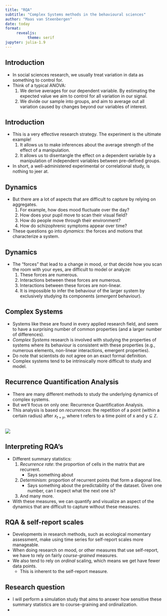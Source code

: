 ```yaml
---
title: "RQA"
subtitle: "Complex Systems methods in the behavioural sciences"
author: "Maas van Steenbergen"
date: today
format: 
     revealjs:
          theme: serif
jupyter: julia-1.9
---
```


## Introduction
-    In social sciences research, we usually treat variation in data as something to control for.
-    Think of a typical ANOVA:
     1.   We derive averages for our dependent variable. By estimating the expected value we aim to control for all variation in our signal. 
     2.   We divide our sample into groups, and aim to average out all variation caused by changes beyond our variables of interest.

## Introduction
-    This is a very effective research strategy. The experiment is the ultimate example! 
     1.   It allows us to make inferences about the average strength of the effect of a manipulation.
     2.   It allows us to disentangle the effect on a dependent variable by a manipulation of independent variables between pre-defined groups.
-    In short, a well-administered experimental or correlational study, is nothing to jeer at.

## Dynamics
-    But there are a lot of aspects that are difficult to capture by relying on aggregates.
     1.   For example, how does mood fluctuate over the day?
     2.   How does your pupil move to scan their visual field?
     3.   How do people move through their environment?
     4.   How do schizophrenic symptoms appear over time?
-    These questions go into *dynamics*: the forces and motions that characterize a system.

## Dynamics
-    The "forces" that lead to a change in mood, or that decide how you scan the room with your eyes, are difficult to model or analyze:
     1.   These forces are numerous.
     2.   Interactions between these forces are numerous.
     3.   Interactions between these forces are non-linear.
     4.   It is impossible to infer the behaviour of the larger system by exclusively studying its components (*emergent* behaviour).

## Complex Systems
-    Systems like these are found in every applied research field, and seem to have a surprising number of common properties (and a larger number of differences).
-    *Complex Systems* research is involved with studying the properties of systems where its behaviour is consistent with these properties (e.g., numerous elements, non-linear interactions, emergent properties).
-    Do note that scientists do not agree on an exact formal definition.
-    Complex systems tend to be intrinsically more difficult to study and model.

## Recurrence Quantification Analysis
-    There are many different methods to study the underlying dynamics of complex systems.
-    But we'll focus on only one: Recurrence Quantification Analysis.
-    This analysis is based on *recurrences*: the repetition of a point (within a certain radius) after $x_{t+y}$, where t refers to a time point of x and y ⊆ ℤ.

## 
![](pic1.png){fig-align="center"}

## Interpreting RQA's
-    Different summary statistics:
     1.   *Recurrence rate*: the proportion of cells in the matrix that are recurrent.
          -  Says something about 
     2.   *Determinism*: proportion of recurrent points that form a diagonal line.
          - Says something about the predictability of the dataset. Given one number, can I expect what the next one is?
     3.   And many more.
-    With these measures, we can quantify and visualize an aspect of the dynamics that are difficult to capture without these measures.

## RQA & self-report scales
-    Developments in research methods, such as ecological momentary
assessment, make using time series for self-report scales more manageable.
-    When doing research on mood, or other measures that use self-report, we have to rely on fairly *course-grained* measures.
-    We also tend to rely on *ordinal* scaling, which means we get have fewer data points.
     -    This is inherent to the self-report measure.

## Research question
-    I will perform a simulation study that aims to answer how sensitive these summary statistics are to course-graining and ordinalization.
-    